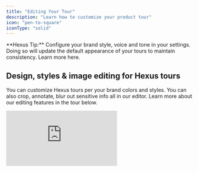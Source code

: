 ```yaml
---
title: "Editing Your Tour"
description: "Learn how to customize your product tour"
icon: "pen-to-square"
iconType: "solid"
---
```


<Tip>
  **Hexus Tip:** Configure your brand style, voice and tone in your settings. Doing so will update the default appearance of your tours to maintain consistency. Learn more here.
</Tip>

## Design, styles & image editing for Hexus tours

You can customize Hexus tours per your brand colors and styles. You can also crop, annotate, blur out sensitive info all in our editor. Learn more about our editing features in the tour below.

<div style={{ position:"relative",width:"100%",paddingTop:"56.25%" }}>
<iframe src="https://app.usehexus.com/embed/40692c9e-efe1-44a8-94b1-22a254c48b8a?refid=" title="Design, styles & image editing for Hexus tours" frameBorder="0" allow="accelerometer; autoplay; clipboard-write; encrypted-media; gyroscope; picture-in-picture" allowFullScreen style={{ position:"absolute",top:0,left:0,width:"100%",height:"100%" }} />

</div>

## Editing captions in your Hexus tour

Automatically generate captions and titles for your tours with our AI feature, or learn how to edit captions in the tour below.

<div style={{ position:"relative",width:"100%",paddingTop:"54%" }}>
<iframe src="https://app.usehexus.com/embed/34dd2a26-ef33-441a-badc-816d70f473f2" title="Editing captions in your Hexus tour" frameBorder="0" allow="accelerometer; autoplay; clipboard-write; encrypted-media; gyroscope; picture-in-picture" allowFullScreen style={{ position:"absolute",top:0,left:0,width:"100%",height:"100%" }} />

</div>

## Add Interactive Text Input to flows

Enable viewers to type responses directly within your flow. This feature allows you to add interactive text input fields that capture user input and guide them to the next step based on their response perfect for forms, feedback, onboarding, or personalized experiences.

<div style={{ position:"relative",width:"100%",paddingTop:"54%" }}>
<iframe src="https://app.usehexus.com/embed/6c855436-df35-452a-a5ad-4bdf1be508a9?refid=" title="Editing captions in your Hexus tour" frameBorder="0" allow="accelerometer; autoplay; clipboard-write; encrypted-media; gyroscope; picture-in-picture" allowFullScreen style={{ position:"absolute",top:0,left:0,width:"100%",height:"100%" }} />

</div>

## Recording voice, camera and AI Avatar & voiceover options

Learn about our various AI generated or manual voiceover and camera recording features below. We also support adding background music in the Player Settings tab. To add pauses in your text-to-speech, you can add this syntax:
`<break time="1.5s" />`

<div style={{ position:"relative",width:"100%",paddingTop:"56.25%" }}>
<iframe src="https://app.usehexus.com/embed/cc212ebf-5f7c-4016-98ea-07939dc0278e" title="Recording voice, camera and AI voiceover options" frameBorder="0" allow="accelerometer; autoplay; clipboard-write; encrypted-media; gyroscope; picture-in-picture" allowFullScreen style={{ position:"absolute",top:0,left:0,width:"100%",height:"100%" }} />

</div>

Make your tutorials more interactive with Hexus' [AI Avatar](https://support.hexus.ai/advanced-editing/AI-Avatar) and [AI Voiceover](https://support.hexus.ai/advanced-editing/AI-Voiceovers) feature. With this you can add a virtual presenter to your content, making it more dynamic and professional.

## Recording Background Audio or Video for a Tour

**_(Available on Enterprise Plans)_**

Hexus supports recording one continuous video or audio clip across the entire tour flow, making it easier to maintain consistency and streamline narration.

### Where to Find It

<div style={{ position:"relative",width:"100%",paddingTop:"56.25%" }}>
<iframe src="https://app.usehexus.com/embed/Background_Audio_Video_on_Hexus __41f6deb1-7f2e-4dde-beb0-6b38023f5313" title="Adding Background Audio & Video in a Hexus flow" frameBorder="0" allow="accelerometer; autoplay; clipboard-write; encrypted-media; gyroscope; picture-in-picture" allowFullScreen style={{ position:"absolute",top:0,left:0,width:"100%",height:"100%" }} />

</div>

This feature is currently **only available in the Product Demo Video template**. To access the recording tools:

1. Open your tour in the Product Demo Video template.
2. Navigate to the **Media Toolbar**.
3. Click on the **Audio** or **Video** tab depending on your desired recording type.

### How It Works

- You can record **one continuous video or audio** clip that plays seamlessly across the full tour.
- This eliminates the need to record separate clips for each step.
- Ideal for product walkthroughs, voiceover demos, or end-to-end guided tours.

> **Note:** This feature is exclusive to Enterprise plan users. If you're interested in upgrading, please contact your Hexus account manager.

## Adding a Step to Flow

In the tour builder, you can add a step at any point in your flow by clicking the `Add Step` button. This allows you to enrich your tour with various types of content or interactivity, such as images, videos, forms, and more.

> 🔄 **Note:** The term "page" has been replaced with **step** to align with product terminology.

Each step type helps improve user engagement and guides your viewers through a more compelling and interactive experience.

<div style={{ position:"relative",width:"100%",paddingTop:"56.25%" }}>
<iframe src="https://app.usehexus.com/embed/5f3140e0-3bbf-49db-95c0-748b5da87a5f" title="Adding a page in a Hexus flow" frameBorder="0" allow="accelerometer; autoplay; clipboard-write; encrypted-media; gyroscope; picture-in-picture" allowFullScreen style={{ position:"absolute",top:0,left:0,width:"100%",height:"100%" }} />

</div>

Here, you can import steps from other Hexus flows, upload your media, record your desktop, or record from our Chrome extension.

**1. Upload Images** - Add static visuals by uploading PNG, JPG, or GIF files from your computer. These can be used for showcasing product screenshots, diagrams, or branded graphics.

**2. Upload Videos** - Enhance your step with pre-recorded videos (MP4, MOV, etc.). Ideal for demo reels, walkthroughs, or testimonial clips.

**3. Copy Steps from Existing Flows** - Reuse steps from another flow. This saves time when you want to maintain consistency across multiple tours or reuse onboarding sections.

**4. Add a Title Slide** - Introduce a section or provide context using a clean title slide. Include a headline, subheading, and optional image to create a cover or transition slide.

**5. Add a Form Slide** - Collect input from your viewers directly within the tour. Use this to gather feedback, signups, survey data, or email addresses.

**6. Record Screen or Camera as Video** - Capture your screen or webcam in real-time. This is perfect for personalized messages, live product demos, or troubleshooting guides.

**7. Capture a New Image Using Chrome Extension** - Use the Hexus Chrome Extension to grab screenshots of your app or website instantly and embed them directly into a step.

**8. Add an AI Avatar (Coming Soon)** - Personalize your flow with a lifelike AI presenter who can deliver scripted or dynamic content. Coming soon\!

**9. Import Stock Images** - Search and insert royalty-free images from a built-in stock photo library to enhance visual appeal.

## Combining Steps in the How-to Guide

You can combine multiple steps into one in the how-to guide template to avoid having too many needless steps in the guide.

<div style={{ position:"relative",width:"100%",paddingTop:"55%" }}>
<iframe src="https://app.usehexus.com/embed/c3f870d2-f971-475b-be8d-c4000aab5150?refid=" title="Adding a page in a Hexus flow" frameBorder="0" allow="accelerometer; autoplay; clipboard-write; encrypted-media; gyroscope; picture-in-picture" allowFullScreen style={{ position:"absolute",top:0,left:0,width:"100%",height:"100%" }} />

</div>

## Player and step settings

Additionally, we support adjusting the iframe under "Player Settings" toolbar for accessibility, responsiveness and other settings such as:

1. **Closed Captions:** This is available on the Growth & Enterprise plan. You can generate a transcript if your flow has audio.
2. **Play in loop:** By default, the interactive tour or video will not play in a loop. To enable autoplaying in a loop, turn the toggle on in the step settings toolbar.
3. **Background Music:** You can select one of our preset background music options. Enterprise plans support adding your own background music.
4. **Aspect ratio:** You can update the aspect ratio for your flows by adjusting the width and height, and clicking Update.
5. **Watermark:** Hiding watermark is only available on our paid plans. Enterprise plan holders can add your own watermark.
6. **Step settings:** You can control the duration of the step or playback speed under Step settings toolbar.
7. **Product Demo Video Animation:** You can customize how your product video animates in the Step Settings by changing the animation type.

<img
  height="400"
  width="800"
  src="/images/animating-product-video.gif"
/>

1. **Mobile settings:** You can toggle the 'Show in Mobile' option on in Player settings for your flows so your customers can view your tours on mobiles seamlessly as well. The flow will render as a video instead of an interactive tour.

<img
  height="400"
  width="800"
  src="/images/adjust-device-settings.gif"
/>

1. **Fixed CTA:** With this option, you can add a CTA on every step of the demo at a fixed location. You can use this to drive conversions for example "book a demo" or "sign up" or "view help center".

<img
  height="400"
  width="200"
  src="/images/player-settings.png"
  style={{ width:"78%" }}
/>

## Zoom In and Out

Adding a zoom-in feature helps highlight the features in the spotlight clearly. This ensures a smooth, clean and aesthetic demo for your customers. Here's how you can do it:

1. Go to your desired product tour, click on the 'Edit' button to begin making changes.
2. On the right hand side, you will find 'Step Settings'. Click on it to proceed.
3. Once the window opens, switch the toggle to 'on' to enable the zoom.
4. Click on the zoom in button to enable zoom on this slide.
5. Click on the zoom out button to change back to default screen.
6. Finally, click on save to complete the process.
7. Click **Auto Zoom** to automatically apply zoom to all the steps in your flow.

   Here's an interactive demo👇

<div style={{ width:"100%" }}>
<iframe src="https://app.usehexus.com/embed/5a1c154e-2173-41b0-8ad0-31e957506086?refid=" style={{ width:"100%",height:"500px",border:"0" }} frameBorder="0" allowFullScreen title="Hexus Flow" />

</div>

## Focus Windows

Focus windows are helpful when you want the users to focus on just one part of the screen. No distractions from any other part of the video, it conveys the message with utmost clarity. Here's how you can add them:

1. Go to your desired product tour, click on the 'Edit' button to begin making changes.
2. On the right hand side, you will find 'Step Settings'. Click on it to proceed.
3. Once the window opens, switch the toggle to 'on' to enable the Focus Window
4. You can now place the focus window anywhere on the screen
5. Complete this by clicking on the save button

   Here's an interactive demo 👇

<div style={{ width:"100%" }}>
<iframe src="https://app.usehexus.com/embed/7cd14254-6b8e-4fca-9a50-ac4f03555680?refid=" style={{ width:"100%",height:"500px",border:"0" }} frameBorder="0" allowFullScreen title="Hexus Flow" />

</div>
